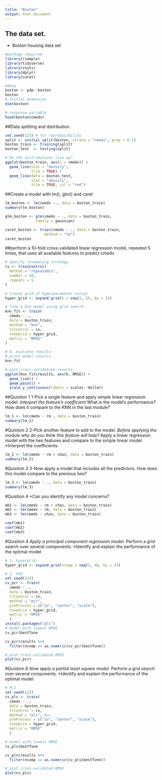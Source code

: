 ```yaml
---
title: "Boston"
output: html_document
---
```


## The data set.

* Boston housing data set 

```r
#package required
library(rsample)
library(tidyverse)
library(stats)
library(dplyr)
library(caret)

#data
boston <- pdp::boston
boston
# initial dimension
dim(boston)

# response variable
head(boston$cmedv)

```


##Data splitting and distribution. 
```r
set.seed(123) # for reproducibility
split <- initial_split(boston, strata = "cmedv", prop = 0.7)
boston_train <- training(split)
boston_test  <- testing(split)

# Do the distributions line up? 
ggplot(boston_train, aes(x = cmedv)) + 
  geom_line(stat = "density", 
            trim = TRUE) + 
  geom_line(data = boston_test, 
            stat = "density", 
            trim = TRUE, col = "red")
```

##Create a model with lm(), glm() and caret
```r
lm_boston <- lm(cmedv ~., data = boston_train)
summary(lm_boston)

glm_boston <- glm(cmedv ~ ., data = boston_train,
              family = gaussian)

caret_boston <- train(cmedv ~ ., data = boston_train, 
                  method = "lm")
caret_boston
```



##perform a 10-fold cross-validated linear regression model, repeated 5 times, that uses all available features to predict cmedv

```r
# Specify resampling strategy
cv <- trainControl(
  method = "repeatedcv", 
  number = 10, 
  repeats = 5
)

# Create grid of hyperparameter values
hyper_grid <- expand.grid(k = seq(2, 25, by = 1))

# Tune a knn model using grid search
knn_fit <- train(
  cmedv ~ ., 
  data = boston_train, 
  method = "knn", 
  trControl = cv, 
  tuneGrid = hyper_grid,
  metric = "RMSE"
)

# 6. evaluate results
# print model results
knn_fit

# plot cross validation results
ggplot(knn_fit$results, aes(k, RMSE)) + 
  geom_line() +
  geom_point() +
  scale_y_continuous(labels = scales::dollar)
```

##Quistion 1 
1-Pick a single feature and apply simple linear regression model.
*Interpret the feature’s coefficient
*What is the model’s performance? How does it compare to the KNN in the last module?

```r
lm_1 <- lm(cmedv ~ rm , data = boston_train)
summary(lm_1)

```
#Quistion 2
2-Pick another feature to add to the model.
*Before applying the module why do you think this feature will help?
*Apply a linear regression model with the two features and compare to the simple linear model.
*Interpret the coefficients.

```r
lm_2 <- lm(cmedv ~ rm + chas, data = boston_train)
summary(lm_2)
```
#Quistion 3
3-Now apply a model that includes all the predictors.
How does this model compare to the previous two?

```r
lm_3 <- lm(cmedv ~ ., data = boston_train)
summary(lm_3)

```
#Quistion 4
*Can you identify any model concerns?
```r
mb1 <- lm(cmedv ~ rm + chas, data = boston_train)
mb2 <- lm(cmedv ~ rm, data = boston_train)
mb3 <- lm(cmedv ~ chas, data = boston_train)

coef(mb1) 
coef(mb2) 
coef(mb3)
```

#Quistion 4
*Apply a principal component regression model.
*Perform a grid search over several components.
*Identify and explain the performance of the optimal model

```r
# 1. hypergrid
hyper_grid <- expand.grid(ncomp = seq(2, 40, by = 2))

# 2. PCR
set.seed(123)
cv_pcr <- train(
  cmedv ~ ., 
  data = boston_train, 
  trControl = cv,
  method = "pcr", 
  preProcess = c("zv", "center", "scale"), 
  tuneGrid = hyper_grid,
  metric = "RMSE"
  )
install.packages("pls")
# model with lowest RMSE
cv_pcr$bestTune

cv_pcr$results %>%
  filter(ncomp == as.numeric(cv_pcr$bestTune))

# plot cross-validated RMSE
plot(cv_pcr)
```


#Quistion 6
*Now apply a partial least square model.
*Perform a grid search over several components.
*Identify and explain the performance of the optimal model.
```r
# PLS
set.seed(123)
cv_pls <- train(
  cmedv ~ ., 
  data = boston_train, 
  trControl = cv,
  method = "pls", #<<
  preProcess = c("zv", "center", "scale"),
  tuneGrid = hyper_grid,
  metric = "RMSE"
  )

# model with lowest RMSE
cv_pls$bestTune

cv_pls$results %>%
  filter(ncomp == as.numeric(cv_pls$bestTune))

# plot cross-validated RMSE
plot(cv_pls)
```

